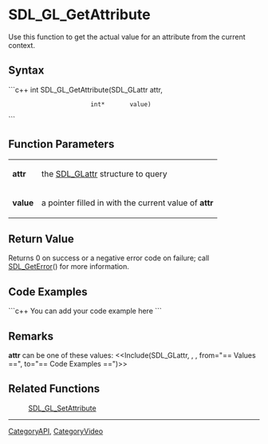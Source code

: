 <!-- pragma section-numbers off -->
<!-- pragma disable-camelcase -->

= SDL_GL_GetAttribute =
Use this function to get the actual value for an attribute from the current context.


== Syntax ==
```c++
int SDL_GL_GetAttribute(SDL_GLattr attr,
                        int*       value)
```

== Function Parameters ==
{|
|'''attr'''
|the [[SDL_GLattr]] structure to query
|-
|'''value'''
|a pointer filled in with the current value of '''attr'''
|}

== Return Value ==
Returns 0 on success or a negative error code on failure; call [[SDL_GetError]]() for more information.

== Code Examples ==
```c++
You can add your code example here
```

== Remarks ==
'''attr''' can be one of these values:
<<Include(SDL_GLattr, , , from="== Values ==", to="== Code Examples ==")>>

== Related Functions ==
:[[SDL_GL_SetAttribute]]

----
[[CategoryAPI]], [[CategoryVideo]]
